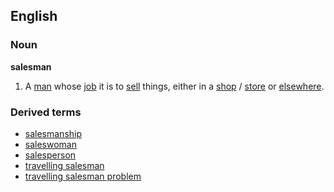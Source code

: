 ==English==
===Noun===
'''salesman'''
#A [[man]] whose [[job]] it is to [[sell]] things, either in a [[shop]] / [[store]] or [[elsewhere]].

===Derived terms===
*[[salesmanship]]
*[[saleswoman]]
*[[salesperson]]
*[[travelling salesman]]
*[[travelling salesman problem]]